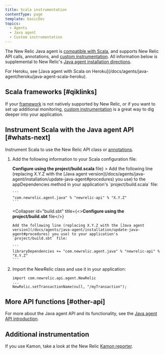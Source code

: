 ```yaml
---
title: Scala instrumentation
contentType: page
template: basicDoc
topics:
  - Agents
  - Java agent
  - Custom instrumentation
---
```


The New Relic Java agent is [compatible with Scala](/docs/agents/java-agent/getting-started/compatibility-requirements-java-agent#other), and supports New Relic API calls, annotations, and [custom instrumentation](/docs/java/custom-instrumentation-with-the-java-agent). All information below is supplemental to New Relic's [Java agent installation directions](/docs/java/java-agent-manual-installation).

<Callout variant="tip">
  For Heroku, see [Java agent with Scala on Heroku](/docs/agents/java-agent/heroku/java-agent-scala-heroku).
</Callout>

## Scala frameworks [#qiklinks]

If your [framework](/docs/agents/java-agent/getting-started/compatibility-requirements-java-agent#frameworks) is not natively supported by New Relic, or if you want to set up additional monitoring, [custom instrumentation](/docs/agents/java-agent/custom-instrumentation/java-custom-instrumentation) is a great way to dig deeper into your application.

## Instrument Scala with the Java agent API [#whats-next]

Instrument Scala to use the New Relic API class or [annotations](/docs/agents/java-agent/java-agent-api/java-agent-api-instrument-using-annotation).

1. Add the following information to your Scala configuration file:

   <CollapserGroup>
     <Collapser
       id="build-scala"
       title={<><strong>Configure using the project/build.scala</strong> file</>}
     >
       Add the following line (replacing X.Y.Z with the [Java agent version](/docs/agents/java-agent/installation/update-java-agent#procedures) you use) to the appDependencies method in your application's `project/build.scala` file:

       ```
       "com.newrelic.agent.java" % "newrelic-api" % "X.Y.Z"
       ```
     </Collapser>

     <Collapser
       id="build.sbt"
       title={<><strong>Configure using the project/build.sbt</strong> file</>}
     >
       Add the following line (replacing X.Y.Z with the [Java agent version](/docs/agents/java-agent/installation/update-java-agent#procedures) you use) to your application's `project/build.sbt` file:

       ```
       libraryDependencies += "com.newrelic.agent.java" % "newrelic-api" % "X.Y.Z"
       ```
     </Collapser>
   </CollapserGroup>
2. Import the NewRelic class and use it in your application:

   ```
   import com.newrelic.api.agent.NewRelic
   ...
   NewRelic.setTransactionName(null, "/myTransaction");
   ```

## More API functions [#other-api]

For more about the Java agent API and its functionality, see the [Java agent API introduction](/docs/agents/java-agent/custom-instrumentation/java-agent-api).

## Additional instrumentation

If you use Kamon, take a look at the New Relic [Kamon reporter](/docs/integrations/open-source-telemetry-integrations/open-source-telemetry-integration-list/kamon-reporter).
